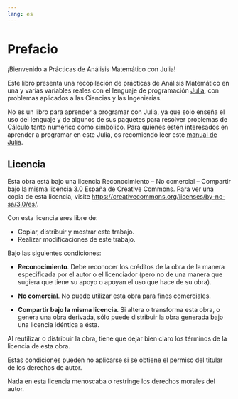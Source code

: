 ```yaml
---
lang: es
---
```


# Prefacio {.unnumbered}

¡Bienvenido a Prácticas de Análisis Matemático con Julia!

Este libro presenta una recopilación de prácticas de Análisis Matemático en una y varias variables reales con el lenguaje de programación [Julia](https://julialang.org/), con problemas aplicados a las Ciencias y las Ingenierías.

No es un libro para aprender a programar con Julia, ya que solo enseña el uso del lenguaje y de algunos de sus paquetes para resolver problemas de Cálculo tanto numérico como simbólico. Para quienes estén interesados en aprender a programar en este Julia, os recomiendo leer este [manual de Julia](https://aprendeconalf.es/manual-julia/).

## Licencia

Esta obra está bajo una licencia Reconocimiento – No comercial – Compartir bajo la misma licencia 3.0 España de Creative Commons. Para ver una copia de esta licencia, visite [https://creativecommons.org/licenses/by-nc-sa/3.0/es/](https://creativecommons.org/licenses/by-nc-sa/3.0/es/).

Con esta licencia eres libre de:

- Copiar, distribuir y mostrar este trabajo.
- Realizar modificaciones de este trabajo.

Bajo las siguientes condiciones:

- **Reconocimiento**. Debe reconocer los créditos de la obra de la manera especificada por el autor o el licenciador (pero no de una manera que sugiera que tiene su apoyo o apoyan el uso que hace de su obra).

- **No comercial**. No puede utilizar esta obra para fines comerciales.

- **Compartir bajo la misma licencia**. Si altera o transforma esta obra, o genera una obra derivada, sólo puede distribuir la obra generada bajo una licencia idéntica a ésta.

Al reutilizar o distribuir la obra, tiene que dejar bien claro los términos de la licencia de esta obra.

Estas condiciones pueden no aplicarse si se obtiene el permiso del titular de los derechos de autor.

Nada en esta licencia menoscaba o restringe los derechos morales del autor.